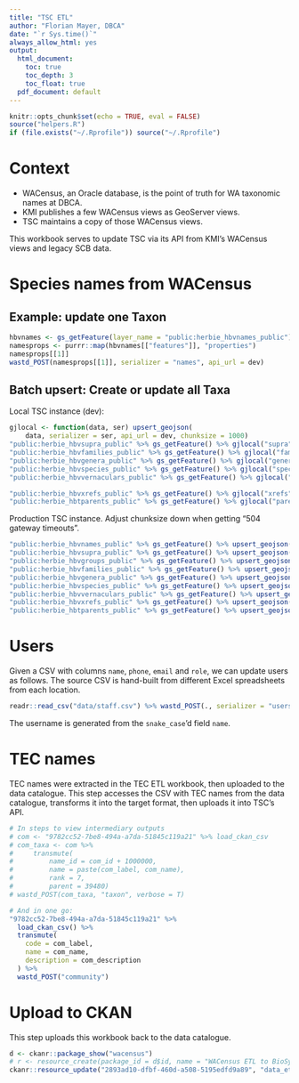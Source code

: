 ```yaml
---
title: "TSC ETL"
author: "Florian Mayer, DBCA"
date: "`r Sys.time()`"
always_allow_html: yes
output:
  html_document:
    toc: true
    toc_depth: 3
    toc_float: true
  pdf_document: default
---
```


```r
knitr::opts_chunk$set(echo = TRUE, eval = FALSE)
source("helpers.R")
if (file.exists("~/.Rprofile")) source("~/.Rprofile")
```

# Context

* WACensus, an Oracle database, is the point of truth for WA taxonomic names at DBCA.
* KMI publishes a few WACensus views as GeoServer views.
* TSC maintains a copy of those WACensus views.

This workbook serves to update TSC via its API from KMI's WACensus views and legacy SCB data.

# Species names from WACensus

## Example: update one Taxon

```r
hbvnames <- gs_getFeature(layer_name = "public:herbie_hbvnames_public")
namesprops <- purrr::map(hbvnames[["features"]], "properties")
namesprops[[1]]
wastd_POST(namesprops[[1]], serializer = "names", api_url = dev)
```

## Batch upsert: Create or update all Taxa
Local TSC instance (dev):

```r
gjlocal <- function(data, ser) upsert_geojson(
    data, serializer = ser, api_url = dev, chunksize = 1000)
"public:herbie_hbvsupra_public" %>% gs_getFeature() %>% gjlocal("supra")
"public:herbie_hbvfamilies_public" %>% gs_getFeature() %>% gjlocal("families")
"public:herbie_hbvgenera_public" %>% gs_getFeature() %>% gjlocal("genera")
"public:herbie_hbvspecies_public" %>% gs_getFeature() %>% gjlocal("species")
"public:herbie_hbvvernaculars_public" %>% gs_getFeature() %>% gjlocal("vernaculars")

"public:herbie_hbvxrefs_public" %>% gs_getFeature() %>% gjlocal("xrefs")
"public:herbie_hbtparents_public" %>% gs_getFeature() %>% gjlocal("parents")
```

Production TSC instance. Adjust chunksize down when getting "504 gateway timeouts".

```r
"public:herbie_hbvnames_public" %>% gs_getFeature() %>% upsert_geojson(serializer = "names", chunksize=100)
"public:herbie_hbvsupra_public" %>% gs_getFeature() %>% upsert_geojson(serializer = "supra", chunksize=100)
"public:herbie_hbvgroups_public" %>% gs_getFeature() %>% upsert_geojson(serializer = "groups", chunksize=100)
"public:herbie_hbvfamilies_public" %>% gs_getFeature() %>% upsert_geojson(serializer = "families", chunksize=100)
"public:herbie_hbvgenera_public" %>% gs_getFeature() %>% upsert_geojson(serializer = "genera", chunksize=100)
"public:herbie_hbvspecies_public" %>% gs_getFeature() %>% upsert_geojson(serializer = "species", chunksize=100)
"public:herbie_hbvvernaculars_public" %>% gs_getFeature() %>% upsert_geojson(serializer = "vernaculars", chunksize=100)
"public:herbie_hbvxrefs_public" %>% gs_getFeature() %>% upsert_geojson(serializer = "xrefs", chunksize=100)
"public:herbie_hbtparents_public" %>% gs_getFeature() %>% upsert_geojson(serializer = "parents", chunksize=100)
```

# Users
Given a CSV with columns `name`, `phone`, `email` and `role`, we can update users as follows.
The source CSV is hand-built from different Excel spreadsheets from each location.

```r
readr::read_csv("data/staff.csv") %>% wastd_POST(., serializer = "users", verbose = TRUE)
```

The username is generated from the `snake_case`'d field `name`.

# TEC names
TEC names were extracted in the TEC ETL workbook, then uploaded to the data catalogue.
This step accesses the CSV with TEC names from the data catalogue, transforms it into the target
format, then uploads it into TSC's API.

```r
# In steps to view intermediary outputs
# com <- "9782cc52-7be8-494a-a7da-51845c119a21" %>% load_ckan_csv
# com_taxa <- com %>%
#     transmute(
#         name_id = com_id + 1000000,
#         name = paste(com_label, com_name),
#         rank = 7,
#         parent = 39480)
# wastd_POST(com_taxa, "taxon", verbose = T)

# And in one go:
"9782cc52-7be8-494a-a7da-51845c119a21" %>%
  load_ckan_csv() %>%
  transmute(
    code = com_label,
    name = com_name,
    description = com_description
  ) %>%
  wastd_POST("community")
```

# Upload to CKAN
This step uploads this workbook back to the data catalogue.

```r
d <- ckanr::package_show("wacensus")
# r <- resource_create(package_id = d$id, name = "WACensus ETL to BioSysTT", format = "HTML", upload = "data_etl_wacensus.html")
ckanr::resource_update("2893ad10-dfbf-460d-a508-5195edfd9a89", "data_etl_wacensus.html")
```

